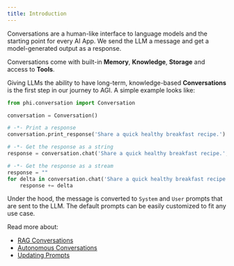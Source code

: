 ```yaml
---
title: Introduction
---
```


Conversations are a human-like interface to language models and the starting point for every AI App. We send the LLM a message and get a model-generated output as a response.

Conversations come with built-in **Memory**, **Knowledge**, **Storage** and access to **Tools**.

Giving LLMs the ability to have long-term, knowledge-based **Conversations** is the first step in our journey to AGI. A simple example looks like:

```python conversation.py
from phi.conversation import Conversation

conversation = Conversation()

# -*- Print a response
conversation.print_response('Share a quick healthy breakfast recipe.')

# -*- Get the response as a string
response = conversation.chat('Share a quick healthy breakfast recipe.', stream=False)

# -*- Get the response as a stream
response = ""
for delta in conversation.chat('Share a quick healthy breakfast recipe.'):
    response += delta
```

Under the hood, the message is converted to `System` and `User` prompts that are sent to the LLM. The default prompts can be easily customized to fit any use case.

Read more about:

- [RAG Conversations](/blocks/conversation/rag)
- [Autonomous Conversations](/blocks/conversation/auto)
- [Updating Prompts](/blocks/conversation/prompts)
